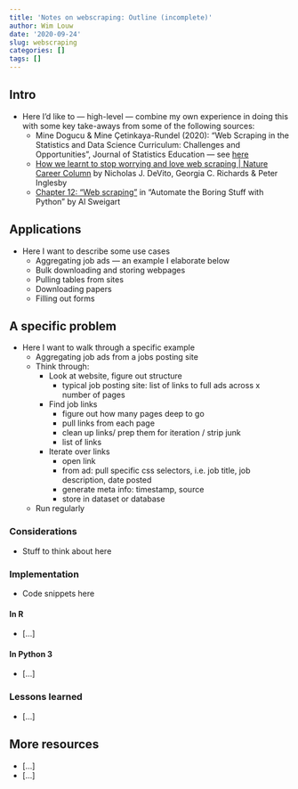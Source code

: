 ```yaml
---
title: 'Notes on webscraping: Outline (incomplete)'
author: Wim Louw
date: '2020-09-24'
slug: webscraping
categories: []
tags: []
---
```



## Intro
- Here I'd like to --- high-level --- combine my own experience in doing this with some key take-aways from some of the following sources:
  - Mine Dogucu & Mine Çetinkaya-Rundel (2020): "Web Scraping in the Statistics and Data Science Curriculum: Challenges and Opportunities", Journal of Statistics Education --- see [here](https://github.com/mdogucu/web-scrape)
  - [How we learnt to stop worrying and love web scraping | Nature Career Column](https://www.nature.com/articles/d41586-020-02558-0) by Nicholas J. DeVito, Georgia C. Richards & Peter Inglesby
  - [Chapter 12: "Web scraping"](https://automatetheboringstuff.com/2e/chapter12/) in "Automate the Boring Stuff with Python" by Al Sweigart


## Applications
- Here I want to describe some use cases
  - Aggregating job ads --- an example I elaborate below
  - Bulk downloading and storing webpages
  - Pulling tables from sites
  - Downloading papers
  - Filling out forms


## A specific problem
- Here I want to walk through a specific example
  - Aggregating job ads from a jobs posting site
  - Think through:
    - Look at website, figure out structure
      - typical job posting site: list of links to full ads across x number of pages
    - Find job links
      - figure out how many pages deep to go
      - pull links from each page
      - clean up links/ prep them for iteration / strip junk
      - list of links
    - Iterate over links
      - open link
      - from ad: pull specific css selectors, i.e. job title, job description, date posted
      - generate meta info: timestamp, source
      - store in dataset or database
  - Run regularly

### Considerations
- Stuff to think about here

### Implementation
- Code snippets here

#### In R
- [...]


#### In Python 3
- [...]

### Lessons learned
- [...]

## More resources
- [...]
- [...]